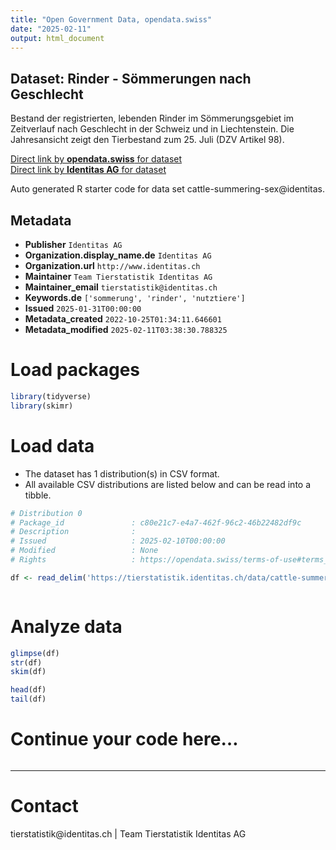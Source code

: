 ```yaml
---
title: "Open Government Data, opendata.swiss"
date: "2025-02-11"
output: html_document
---
```


## Dataset: Rinder - Sömmerungen nach Geschlecht

Bestand der registrierten, lebenden Rinder im Sömmerungsgebiet im Zeitverlauf nach Geschlecht in der Schweiz und in Liechtenstein. Die Jahresansicht zeigt den Tierbestand zum 25. Juli (DZV Artikel 98).

[Direct link by **opendata.swiss** for dataset](https://opendata.swiss/de/dataset/rinder-sommerungen-nach-geschlecht)<br>
[Direct link by **Identitas AG** for dataset](https://tierstatistik.identitas.ch/)

Auto generated R starter code for data set cattle-summering-sex@identitas.

## Metadata

- **Publisher** `Identitas AG`
- **Organization.display_name.de** `Identitas AG`
- **Organization.url** `http://www.identitas.ch`
- **Maintainer** `Team Tierstatistik Identitas AG`
- **Maintainer_email** `tierstatistik@identitas.ch`
- **Keywords.de** `['sommerung', 'rinder', 'nutztiere']`
- **Issued** `2025-01-31T00:00:00`
- **Metadata_created** `2022-10-25T01:34:11.646601`
- **Metadata_modified** `2025-02-11T03:38:30.788325`


# Load packages

```r

library(tidyverse)
library(skimr)

```

# Load data

-   The dataset has 1 distribution(s) in CSV format.
-   All available CSV distributions are listed below and can be read into a tibble.

```r

# Distribution 0
# Package_id               : c80e21c7-e4a7-462f-96c2-46b22482df9c
# Description              : 
# Issued                   : 2025-02-10T00:00:00
# Modified                 : None
# Rights                   : https://opendata.swiss/terms-of-use#terms_by

df <- read_delim('https://tierstatistik.identitas.ch/data/cattle-summering-sex.csv')



```

# Analyze data

```r

glimpse(df)
str(df)
skim(df)

head(df)
tail(df)

```

# Continue your code here...

```r

```

------------------------------------------------------------------------

# Contact

tierstatistik@identitas.ch | Team Tierstatistik Identitas AG
